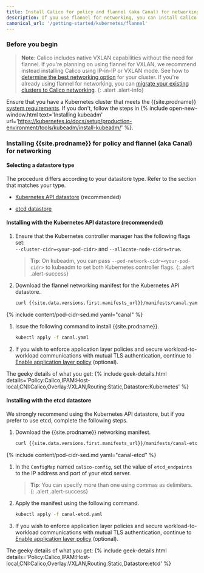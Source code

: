 ```yaml
---
title: Install Calico for policy and flannel (aka Canal) for networking
description: If you use flannel for networking, you can install Calico network policy to secure cluster communications.
canonical_url: '/getting-started/kubernetes/flannel'
---
```


### Before you begin

> **Note**: Calico includes native VXLAN capabilities without the need for flannel. If you're planning on using flannel for VXLAN, we recommend instead installing Calico using IP-in-IP or VXLAN mode. See how to [determine the best networking option]({{site.baseurl}}/networking/determine-best-networking) for your cluster.
> If you're already using flannel for networking, you can [migrate your existing clusters to Calico networking]({{site.baseurl}}/getting-started/kubernetes/flannel/migration-from-flannel).
{: .alert .alert-info}

Ensure that you have a Kubernetes cluster that meets the
{{site.prodname}} [system requirements](/getting-started/kubernetes/requirements). If you don't,
follow the steps in {% include open-new-window.html text='Installing kubeadm' url='https://kubernetes.io/docs/setup/production-environment/tools/kubeadm/install-kubeadm/' %}.

### Installing {{site.prodname}} for policy and flannel (aka Canal) for networking

#### Selecting a datastore type

The procedure differs according to your datastore type. Refer to the section that matches your type.

- [Kubernetes API datastore](#installing-with-the-kubernetes-api-datastore-recommended) (recommended)

- [etcd datastore](#installing-with-the-etcd-datastore)

#### Installing with the Kubernetes API datastore (recommended)

1. Ensure that the Kubernetes controller manager has the following flags
   set: <br>
   `--cluster-cidr=<your-pod-cidr>` and `--allocate-node-cidrs=true`.

   > **Tip**: On kubeadm, you can pass `--pod-network-cidr=<your-pod-cidr>`
   > to kubeadm to set both Kubernetes controller flags.
   {: .alert .alert-success}

1. Download the flannel networking manifest for the Kubernetes API datastore.

   ```bash
   curl {{site.data.versions.first.manifests_url}}/manifests/canal.yaml -O
   ```

{% include content/pod-cidr-sed.md yaml="canal" %}

1. Issue the following command to install {{site.prodname}}.

   ```bash
   kubectl apply -f canal.yaml
   ```

1. If you wish to enforce application layer policies and secure workload-to-workload
   communications with mutual TLS authentication, continue to [Enable application layer policy]({{site.baseurl}}/security/app-layer-policy) (optional).

The geeky details of what you get:
{% include geek-details.html details='Policy:Calico,IPAM:Host-local,CNI:Calico,Overlay:VXLAN,Routing:Static,Datastore:Kubernetes' %}

#### Installing with the etcd datastore

We strongly recommend using the Kubernetes API datastore, but if you prefer to use
etcd, complete the following steps.

1. Download the {{site.prodname}} networking manifest.

   ```bash
   curl {{site.data.versions.first.manifests_url}}/manifests/canal-etcd.yaml -O
   ```

{% include content/pod-cidr-sed.md yaml="canal-etcd" %}

1. In the `ConfigMap` named `calico-config`, set the value of
   `etcd_endpoints` to the IP address and port of your etcd server.

   > **Tip**: You can specify more than one using commas as delimiters.
   {: .alert .alert-success}

1. Apply the manifest using the following command.

   ```bash
   kubectl apply -f canal-etcd.yaml
   ```

1. If you wish to enforce application layer policies and secure workload-to-workload
   communications with mutual TLS authentication, continue to [Enable application layer policy]({{site.baseurl}}/security/app-layer-policy) (optional).

The geeky details of what you get:
{% include geek-details.html details='Policy:Calico,IPAM:Host-local,CNI:Calico,Overlay:VXLAN,Routing:Static,Datastore:etcd' %}

